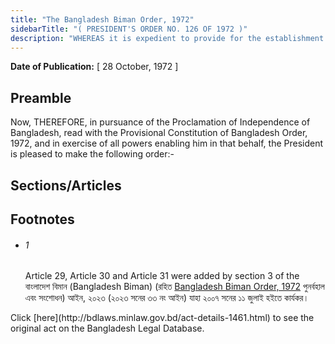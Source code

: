 ```yaml
---
title: "The Bangladesh Biman Order, 1972"
sidebarTitle: "( PRESIDENT'S ORDER NO. 126 OF 1972 )"
description: "WHEREAS it is expedient to provide for the establishment of a Corporation for the purpose of ensuring better operation and development of air transport services and for matters connected therewith;"
---
```


**Date of Publication:** [ 28 October, 1972 ]

## Preamble

Now, THEREFORE, in pursuance of the Proclamation of Independence of Bangladesh, read with the Provisional Constitution of Bangladesh Order, 1972, and in exercise of all powers enabling him in that behalf, the President is pleased to make the following order:-

## Sections/Articles

## Footnotes

- ###### 1

  Article 29, Article 30 and Article 31 were added by section 3 of the বাংলাদেশ বিমান (Bangladesh Biman) (রহিত [Bangladesh Biman Order, 1972](/laws/act-1461 "Bangladesh Biman Order, 1972") পুনর্বহাল এবং সংশোধন) আইন, ২০২৩ (২০২৩ সনের ৩৩ নং আইন) যাহা ২০০৭ সনের ১১ জুলাই হইতে কার্যকর।

<Note>
  Click [here](http://bdlaws.minlaw.gov.bd/act-details-1461.html) to see the original act on the Bangladesh Legal Database.
</Note>
